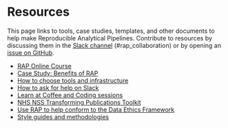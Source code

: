 # Resources

This page links to tools, case studies, templates, and other documents to help
make Reproducible Analytical Pipelines. Contribute to resources by discussing
them in the [Slack
channel](https://govdatascience.slack.com/messages/C6H22U3H9/)
(#rap_collaboration) or by opening an [issue on
GitHub](https://github.com/ukgovdatascience/rap-website/issues).

::: {.unbulleted-list}
* [RAP Online Course](https://www.udemy.com/reproducible-analytical-pipelines/)
* [Case Study: Benefits of RAP](resource-case-study-benefits-2017.html)
* [How to choose tools and infrastructure](https://www.gov.uk/guidance/choose-tools-and-infrastructure-to-make-better-use-of-your-data)
* [How to ask for help on Slack](resource-ask-for-help-on-slack.html)
* [Learn at Coffee and Coding sessions](resource-coffee-and-coding.html)
* [NHS NSS Transforming Publications Toolkit](resource-nhs-nss-transforming-publications-toolkit.html)
* [Use RAP to help conform to the Data Ethics Framework](https://www.gov.uk/guidance/5-use-robust-practices-and-work-within-your-skillset#reproducibility)
* [Style guides and methodologies](resource-style-guides.html)
:::
